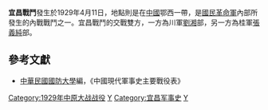 {{Infobox Military Conflict|
campaign=|
image=|
caption=|
conflict=宜昌戰鬥|
date=1929年4月11日|
place=[[中國|中國]]鄂西|
result=1.雙方激戰|
combatant1=川軍劉湘部|
combatant2=桂軍張義純部| 
commander1=川軍劉湘部 |
commander2=桂軍張義純部|
strength1=|
strength2=|
casualties1=|
casualties2=|
}}

'''宜昌戰鬥'''發生於1929年4月11日，地點則是在[[中國|中國]]鄂西一帶，是[[國民革命軍|國民革命軍]]內部所發生的內戰戰鬥之一。宜昌戰鬥的交戰雙方，一方為川軍[[劉湘|劉湘]]部，另一方為桂軍[[張義純|張義純]]部。

==參考文獻==
*[[中華民國|中華民國]][[國防大學_(臺灣)|國防大學]]編，《中國現代軍事史主要戰役表》

{{中原大戰}}

[[Category:1929年中原大战战役|Category:1929年中原大战战役]]
[[Category:湖北民国时期战役|Y]]
[[Category:宜昌军事史|Category:宜昌军事史]]
[[Category:1929年4月|Y]]